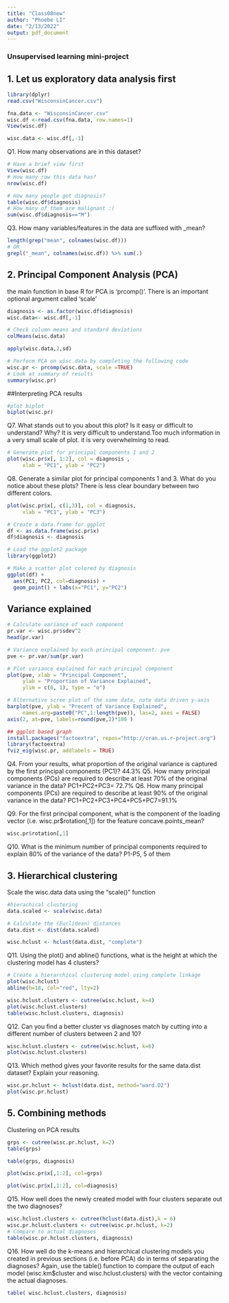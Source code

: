 ```yaml
---
title: "Class08new"
author: "Phoebe LI"
date: "2/13/2022"
output: pdf_document
---
```


### Unsupervised learning mini-project

## 1. Let us exploratory data analysis first
```r
library(dplyr)
read.csv("WisconsinCancer.csv")
```


```r
fna.data <- "WisconsinCancer.csv"
wisc.df <-read.csv(fna.data, row.names=1)
View(wisc.df)

```

```r
wisc.data <- wisc.df[,-1]
```
Q1. How many observations are in this dataset?
```r
# Have a brief view first
View(wisc.df)
# How many row this data has?
nrow(wisc.df)
```

```r
# How many people got diagnosis?
table(wisc.df$diagnosis)
# How many of them are malignant :(
sum(wisc.df$diagnosis=="M")
```

Q3. How many variables/features in the data are suffixed with _mean? 
```r
length(grep("mean", colnames(wisc.df)))
# OR
grepl("_mean", colnames(wisc.df)) %>% sum(.)
```


## 2. Principal Component Analysis (PCA)
the main function in base R for PCA is 'prcomp()'. There is an important optional argument called 'scale'
```r
diagnosis <- as.factor(wisc.df$diagnosis)
wisc.data<- wisc.df[,-1]
```

```r
# Check column means and standard deviations
colMeans(wisc.data)

apply(wisc.data,2,sd)
```

```r
# Perform PCA on wisc.data by completing the following code
wisc.pr <- prcomp(wisc.data, scale =TRUE)
# Look at summary of results
summary(wisc.pr) 

```


##Interpreting PCA results
```r
#plot biplot
biplot(wisc.pr)
```
Q7. What stands out to you about this plot? Is it easy or difficult to understand? Why?
It is very difficult to understand.Too much information in a very small scale of plot. it is very overwhelming to read.

```r
# Generate plot for principal components 1 and 2
plot(wisc.pr$x[, 1:2], col = diagnosis , 
     xlab = "PC1", ylab = "PC2")
```

Q8. Generate a similar plot for principal components 1 and 3. What do you notice about these plots?
There is less clear boundary between two different colors. 
```r
plot(wisc.pr$x[, c(1,3)], col = diagnosis, 
     xlab = "PC1", ylab = "PC3")
```

```r
# Create a data.frame for ggplot
df <- as.data.frame(wisc.pr$x)
df$diagnosis <- diagnosis

# Load the ggplot2 package
library(ggplot2)

# Make a scatter plot colored by diagnosis
ggplot(df) + 
  aes(PC1, PC2, col=diagnosis) + 
  geom_point() + labs(x="PC1", y="PC2")
```
## Variance explained

```r
# Calculate variance of each component
pr.var <- wisc.pr$sdev^2
head(pr.var)
```
```r
# Variance explained by each principal component: pve
pve <- pr.var/sum(pr.var)

# Plot variance explained for each principal component
plot(pve, xlab = "Principal Component", 
     ylab = "Proportion of Variance Explained", 
     ylim = c(0, 1), type = "o")
```

```r
# Alternative scree plot of the same data, note data driven y-axis
barplot(pve, ylab = "Precent of Variance Explained",
     names.arg=paste0("PC",1:length(pve)), las=2, axes = FALSE)
axis(2, at=pve, labels=round(pve,2)*100 )
```

```r
## ggplot based graph
install.packages("factoextra", repos="http://cran.us.r-project.org")
library(factoextra)
fviz_eig(wisc.pr, addlabels = TRUE)
```
Q4. From your results, what proportion of the original variance is captured by the first principal components (PC1)?
44.3%
Q5. How many principal components (PCs) are required to describe at least 70% of the original variance in the data?
PC1+PC2+PC3= 72.7%
Q6. How many principal components (PCs) are required to describe at least 90% of the original variance in the data?
PC1+PC2+PC3+PC4+PC5+PC7=91.1%

Q9. For the first principal component, what is the component of the loading vector (i.e. wisc.pr$rotation[,1]) for the feature concave.points_mean?

```r
wisc.pr$rotation[,1]
```

Q10. What is the minimum number of principal components required to explain 80% of the variance of the data?
P1-P5, 5 of them

## 3. Hierarchical clustering
Scale the wisc.data data using the "scale()" function

```r
#hierachical clustering
data.scaled <- scale(wisc.data)

# Calculate the (Euclidean) distances 
data.dist <- dist(data.scaled)
```


```r
wisc.hclust <- hclust(data.dist, "complete")
```

Q11. Using the plot() and abline() functions, what is the height at which the clustering model has 4 clusters?

```r
# Create a hierarchical clustering model using complete linkage
plot(wisc.hclust)
abline(h=18, col="red", lty=2)
```
```r
wisc.hclust.clusters <- cutree(wisc.hclust, k=4)
plot(wisc.hclust.clusters)
table(wisc.hclust.clusters, diagnosis)
```

Q12. Can you find a better cluster vs diagnoses match by cutting into a different number of clusters between 2 and 10?
```r
wisc.hclust.clusters <- cutree(wisc.hclust, k=6)
plot(wisc.hclust.clusters)
```
Q13. Which method gives your favorite results for the same data.dist dataset? Explain your reasoning.
```r
wisc.pr.hclust <- hclust(data.dist, method="ward.D2")
plot(wisc.pr.hclust)
```
## 5. Combining methods
Clustering on PCA results
```r
grps <- cutree(wisc.pr.hclust, k=2)
table(grps)
```

```r
table(grps, diagnosis)
```

```r
plot(wisc.pr$x[,1:2], col=grps)
```

```r
plot(wisc.pr$x[,1:2], col=diagnosis)
```
Q15. How well does the newly created model with four clusters separate out the two diagnoses?

```r
wisc.hclust.clusters <- cutree(hclust(data.dist),k = 6)
wisc.pr.hclust.clusters <- cutree(wisc.pr.hclust, k=2)
# Compare to actual diagnoses
table(wisc.pr.hclust.clusters, diagnosis)
```

Q16. How well do the k-means and hierarchical clustering models you created in previous sections (i.e. before PCA) do in terms of separating the diagnoses? Again, use the table() function to compare the output of each model (wisc.km$cluster and wisc.hclust.clusters) with the vector containing the actual diagnoses.
```r
table( wisc.hclust.clusters, diagnosis)
```

